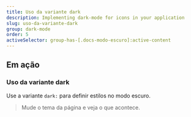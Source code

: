 ```yaml
---
title: Uso da variante dark
description: Implementing dark-mode for icons in your application
slug: uso-da-variante-dark
group: dark-mode
order: 5
activeSelector: group-has-[.docs-modo-escuro]:active-content
---
```


## Em ação
### Uso da variante dark

Use a variante `dark:` para definir estilos no modo escuro.

> Mude o tema da página e veja o que acontece.
